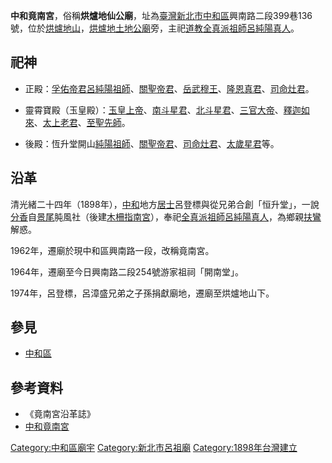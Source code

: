 
'''中和竟南宮'''，俗稱'''烘爐地仙公廟'''，址為[[臺灣|臺灣]][[新北市|新北市]][[中和區|中和區]]興南路二段399巷136號，位於[[烘爐地山|烘爐地山]]，[[烘爐地土地公廟|烘爐地土地公廟]]旁，主祀[[道教|道教]][[全真派|全真派]][[祖師|祖師]][[呂純陽|呂純陽]][[真人|真人]]。

== 祀神 ==
*正殿：[[孚佑帝君|孚佑帝君]][[呂純陽|呂純陽]][[祖師|祖師]]、[[關聖帝君|關聖帝君]]、[[岳武穆王|岳武穆王]]、[[隆恩真君|隆恩真君]]、[[灶君|司命灶君]]。

*靈霄寶殿（玉皇殿）：[[玉皇上帝|玉皇上帝]]、[[南斗星君|南斗星君]]、[[北斗星君|北斗星君]]、[[三官大帝|三官大帝]]、[[釋迦如來|釋迦如來]]、[[太上老君|太上老君]]、[[至聖先師|至聖先師]]。

*後殿：恆升堂開山[[純陽祖師|純陽祖師]]、[[關聖帝君|關聖帝君]]、[[灶君|司命灶君]]、[[太歲星君|太歲星君]]等。

==沿革==
清光緒二十四年（1898年），[[中和區|中和]]地方[[居士|居士]]呂登標與從兄弟合創「恒升堂」，一說[[分香|分香]]自[[景尾|景尾]]肫風社（後建[[木柵指南宮|木柵指南宮]]），奉祀[[全真派|全真派]][[祖師|祖師]][[呂純陽|呂純陽]][[真人|真人]]，為鄉親[[扶鸞|扶鸞]]解惑。

1962年，遷廟於現中和區興南路一段，改稱竟南宮。

1964年，遷廟至今日興南路二段254號游家祖祠「開南堂」。

1974年，呂登標，呂漳盛兄弟之子孫捐獻廟地，遷廟至烘爐地山下。

== 參見 ==
*[[中和區|中和區]]

==參考資料==
*《竟南宮沿革誌》
*[http://xn--6kry7qn80a.tw/about.html 中和竟南宮]{{Wayback|url=http://xn--6kry7qn80a.tw/about.html |date=20200216083312 }}

[[Category:中和區廟宇|Category:中和區廟宇]]
[[Category:新北市呂祖廟|Category:新北市呂祖廟]]
[[Category:1898年台灣建立|Category:1898年台灣建立]]